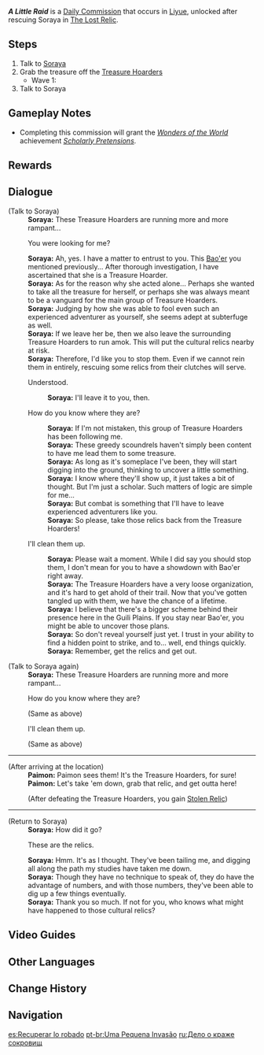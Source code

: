 {{Quest Infobox
|id            = 22009
|type          = Commission
|image         = Commission A Little Raid.png
|summary       = [[Soraya]] asks the Traveler to help her stop Treasure Hoarders from digging up and taking valued relics.
|startLocation = [[Wangshu Inn]], [[Liyue]]
|region        = Liyue
|area          = Bishui Plain
|subarea       = Wangshu Inn
|characters    = Paimon; Soraya; Traveler
|npc           = Soraya
|requirement   = Requires completing the Box of Gadgets version of [[The Lost Relic]] commission.
|prev          = The Lost Relic
|other         = 
* Grants the achievement [[Scholarly Pretensions]].
* AR-Dependent Rewards
}}
'''''A Little Raid''''' is a [[Daily Commission]] that occurs in [[Liyue]], unlocked after rescuing Soraya in [[The Lost Relic]].

==Steps==
#Talk to [[Soraya]]
#Grab the treasure off the [[Treasure Hoarders]]
#*Wave 1: {{Enemy List|Treasure Hoarders: Scout*1;Treasure Hoarders: Marksman*2;Treasure Hoarders: Gravedigger*1}}
#Talk to Soraya

==Gameplay Notes==
* Completing this commission will grant the ''[[Wonders of the World]]'' achievement ''[[Scholarly Pretensions]]''.

==Rewards==
{{Commission Rewards|full}}

==Dialogue==
{{Quest Description|[[Soraya]] is fed up with those [[Treasure Hoarders]] constantly digging up relics. She's looking for someone who can help put a stop to them once and for all.}}
{{Dialogue start}}
;(Talk to Soraya)
:'''Soraya:''' These Treasure Hoarders are running more and more rampant...
:{{DIcon}} You were looking for me?
:'''Soraya:''' Ah, yes. I have a matter to entrust to you. This [[Bao'er]] you mentioned previously... After thorough investigation, I have ascertained that she is a Treasure Hoarder.
:'''Soraya:''' As for the reason why she acted alone... Perhaps she wanted to take all the treasure for herself, or perhaps she was always meant to be a vanguard for the main group of Treasure Hoarders.
:'''Soraya:''' Judging by how she was able to fool even such an experienced adventurer as yourself, she seems adept at subterfuge as well.
:'''Soraya:''' If we leave her be, then we also leave the surrounding Treasure Hoarders to run amok. This will put the cultural relics nearby at risk.
:'''Soraya:''' Therefore, I'd like you to stop them. Even if we cannot rein them in entirely, rescuing some relics from their clutches will serve.
:{{DIcon}} Understood.
::'''Soraya:''' I'll leave it to you, then.
:{{DIcon}} How do you know where they are?
::'''Soraya:''' If I'm not mistaken, this group of Treasure Hoarders has been following me.
::'''Soraya:''' These greedy scoundrels haven't simply been content to have me lead them to some treasure.
::'''Soraya:''' As long as it's someplace I've been, they will start digging into the ground, thinking to uncover a little something.
::'''Soraya:''' I know where they'll show up, it just takes a bit of thought. But I'm just a scholar. Such matters of logic are simple for me...
::'''Soraya:''' But combat is something that I'll have to leave experienced adventurers like you.
::'''Soraya:''' So please, take those relics back from the Treasure Hoarders!
:{{DIcon}} I'll clean them up.
::'''Soraya:''' Please wait a moment. While I did say you should stop them, I don't mean for you to have a showdown with Bao'er right away.
::'''Soraya:''' The Treasure Hoarders have a very loose organization, and it's hard to get ahold of their trail. Now that you've gotten tangled up with them, we have the chance of a lifetime.
::'''Soraya:''' I believe that there's a bigger scheme behind their presence here in the Guili Plains. If you stay near Bao'er, you might be able to uncover those plans.
::'''Soraya:''' So don't reveal yourself just yet. I trust in your ability to find a hidden point to strike, and to... well, end things quickly.
::'''Soraya:''' Remember, get the relics and get out.

;(Talk to Soraya again)
:'''Soraya:''' These Treasure Hoarders are running more and more rampant...
:{{DIcon}} How do you know where they are?
:;(Same as above)
:{{DIcon}} I'll clean them up.
:;(Same as above)
----
;(After arriving at the location)
:'''Paimon:''' Paimon sees them! It's the Treasure Hoarders, for sure!
:'''Paimon:''' Let's take 'em down, grab that relic, and get outta here!
:;(After defeating the Treasure Hoarders, you gain [[Stolen Relic]])
----
;(Return to Soraya)
:'''Soraya:''' How did it go?
:{{DIcon}} These are the relics.
:'''Soraya:''' Hmm. It's as I thought. They've been tailing me, and digging all along the path my studies have taken me down.
:'''Soraya:''' Though they have no technique to speak of, they do have the advantage of numbers, and with those numbers, they've been able to dig up a few things eventually.
:'''Soraya:''' Thank you so much. If not for you, who knows what might have happened to those cultural relics?
{{Dialogue end}}

==Video Guides==
{{EVT
|video1   = https://youtu.be/4iNoDF-nAKo
|caption1 = The Lost Relic & A Little Raid "Scholarly Pretensions" Achievement.
}}

==Other Languages==
{{Other Languages
|en      = A Little Raid
|zhs     = 「夺宝」小行动
|zhs_rm  = "Duó Bǎo" Xiǎo Xíngdòng
|zht     = 「奪寶」小行動
|zht_rm  = "Duó Bǎo" Xiǎo Xíngdòng
|zh_tl   = "Treasure Hunting" Activity
|ja      = ミッション「お宝略奪」
|ja_rm   = Misshon "Otakara Ryakudatsu"
|ja_tl   = Mission "Treasure Pillage"
|ko      = 「보물 빼앗기」 작전
|ko_rm   = "Bomul Ppae'atgi" Jakjeon
|ko_tl   = "Treasure Snatch" Operation
|es      = Recuperar lo robado
|es_tl   = Getting Back What Was Stolen
|fr      = Pilleurs & reliques
|fr_tl   = Looters & Relics
|ru      = Дело о краже сокровищ
|ru_tl   = Thing About Treasure Theft
|th      = ปฏิบัติการยึดสมบัติ
|th_rm   = Patibatkan Yuet Sombat
|th_tl   = Treasure-Seizing Operation
|vi      = Lấy Cắp bảo Vật
|vi_tl   = 
|de      = Ein kleiner Raubzug
|de_tl   = A Little Raid
|id      = Hentikan perampokan
|id_tl   = Stop the robbery
|pt      = Uma Pequena Invasão
|pt_tl   = A Little Invasion
|tr      = Ufak Bir Baskın
|tr_tl   = 
|it      = Caccia al tesoro
|it_tl   = 
}}

==Change History==
{{Change History|1.0}}

==Navigation==
{{Commission Navbox|Liyue|In Series}}

[[es:Recuperar lo robado]]
[[pt-br:Uma Pequena Invasão]]
[[ru:Дело о краже сокровищ]]